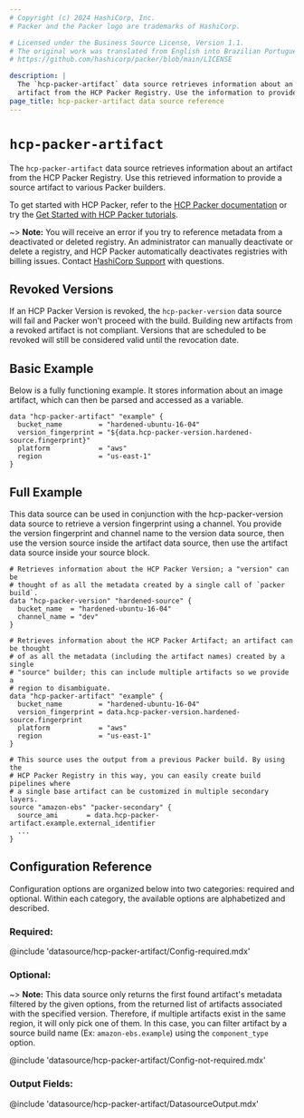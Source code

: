 ```yaml
---
# Copyright (c) 2024 HashiCorp, Inc.
# Packer and the Packer logo are trademarks of HashiCorp.

# Licensed under the Business Source License, Version 1.1.
# The original work was translated from English into Brazilian Portuguese.
# https://github.com/hashicorp/packer/blob/main/LICENSE

description: |
  The `hcp-packer-artifact` data source retrieves information about an
  artifact from the HCP Packer Registry. Use the information to provide a source artifact to Packer builders.
page_title: hcp-packer-artifact data source reference
---
```


<BadgesHeader>
  <PluginBadge type="official" />
  <PluginBadge type="hcp_packer_ready" />
</BadgesHeader>

# `hcp-packer-artifact`

The `hcp-packer-artifact` data source retrieves information about an
artifact from the HCP Packer Registry. Use this retrieved information to
provide a source artifact to various Packer builders.

To get started with HCP Packer, refer to the [HCP Packer documentation](/hcp/docs/packer) or try
the [Get Started with HCP Packer tutorials](/packer/tutorials/hcp-get-started).

~> **Note:** You will receive an error if you try to reference metadata from a deactivated or deleted registry.
An administrator can manually deactivate or delete a registry, and HCP Packer automatically deactivates registries
with billing issues. Contact [HashiCorp Support](https://support.hashicorp.com/) with questions.

## Revoked Versions

If an HCP Packer Version is revoked, the `hcp-packer-version` data source will fail and Packer won't proceed with
the build. Building new artifacts from a revoked artifact is not compliant.
Versions that are scheduled to be revoked will still be considered valid until the revocation date.

## Basic Example

Below is a fully functioning example. It stores information about an image artifact,
which can then be parsed and accessed as a variable.

```hcl
data "hcp-packer-artifact" "example" {
  bucket_name         = "hardened-ubuntu-16-04"
  version_fingerprint = "${data.hcp-packer-version.hardened-source.fingerprint}"
  platform            = "aws"
  region              = "us-east-1"
}
```

## Full Example

This data source can be used in conjunction with the hcp-packer-version
data source to retrieve a version fingerprint using a channel. You provide the version fingerprint and channel
name to the version data source, then use the version source inside the
artifact data source, then use the artifact data source inside your source block.

```hcl
# Retrieves information about the HCP Packer Version; a "version" can be
# thought of as all the metadata created by a single call of `packer build`.
data "hcp-packer-version" "hardened-source" {
  bucket_name  = "hardened-ubuntu-16-04"
  channel_name = "dev"
}

# Retrieves information about the HCP Packer Artifact; an artifact can be thought
# of as all the metadata (including the artifact names) created by a single
# "source" builder; this can include multiple artifacts so we provide a
# region to disambiguate.
data "hcp-packer-artifact" "example" {
  bucket_name         = "hardened-ubuntu-16-04"
  version_fingerprint = data.hcp-packer-version.hardened-source.fingerprint
  platform            = "aws"
  region              = "us-east-1"
}

# This source uses the output from a previous Packer build. By using the
# HCP Packer Registry in this way, you can easily create build pipelines where
# a single base artifact can be customized in multiple secondary layers.
source "amazon-ebs" "packer-secondary" {
  source_ami       = data.hcp-packer-artifact.example.external_identifier
  ...
}
```

## Configuration Reference

Configuration options are organized below into two categories: required and
optional. Within each category, the available options are alphabetized and
described.

### Required:

@include 'datasource/hcp-packer-artifact/Config-required.mdx'

### Optional:

~> **Note:** This data source only returns the first found artifact's metadata filtered by the given options,
from the returned list of artifacts associated with the specified version. Therefore, if multiple artifacts exist
in the same region, it will only pick one of them. In this case, you can filter artifact by a source build name
(Ex: `amazon-ebs.example`) using the `component_type` option.

@include 'datasource/hcp-packer-artifact/Config-not-required.mdx'

### Output Fields:

@include 'datasource/hcp-packer-artifact/DatasourceOutput.mdx'
